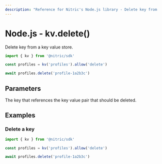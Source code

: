 ```yaml
---
description: "Reference for Nitric's Node.js library - Delete key from a key value store."
---
```


# Node.js - kv.delete()

Delete key from a key value store.

```javascript
import { kv } from '@nitric/sdk'

const profiles = kv('profiles').allow('delete')

await profiles.delete('profile-1a2b3c')
```

## Parameters

<Properties>
  <Property name="key" required type="string">
    The key that references the key value pair that should be deleted.
  </Property>
</Properties>

## Examples

### Delete a key

```javascript
import { kv } from '@nitric/sdk'

const profiles = kv('profiles').allow('delete')

await profiles.delete('profile-1a2b3c')
```
